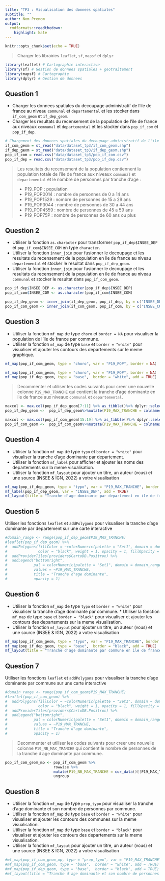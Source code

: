 ```yaml
---
title: "TP3 : Visualisation des donnees spatiales"
subtitle: ""
author: Nom Prenom
output: 
  rmdformats::readthedown:
    highlight: kate
---
```



```r
knitr::opts_chunk$set(echo = TRUE)
```


> Charger les librairies  `leaflet`, `sf`, `mapsf` et `dplyr`

```r
library(leaflet) # Cartographie interactive 
library(sf) # Gestion de donnees spatiales + geotraitement
library(mapsf) # Cartographie
library(dplyr) # Gestion de donnees 
```

## Question 1

* Charger les donnees spatiales du decoupage administratif de l'ile de france au niveau `communal` et `departemental` et les stocker dans  `if_com_geom` et `if_dep_geom`. 
* Charger les resultats du recensement de la population de l'ile de france aux niveaux `communal` et `departemental` et les stocker dans  `pop_if_com` et `pop_if_dep`.

```r

# Chargement des donnees spatiales du decoupage administratif de l'ile de france au niveau `communal` et `departemental` et les stocker dans  `if_com_geom` et `if_dep_geom`.
if_com_geom = st_read("data/dataset_tp3/if_com_geom.shp")
if_dep_geom = st_read("data/dataset_tp3/if_dep_geom.shp")
pop_if_com = read.csv("data/dataset_tp3/pop_if_com.csv")
pop_if_dep = read.csv("data/dataset_tp3/pop_if_dep.csv")
```

> Les resultats du recensement de la population contiennent la population totale de l'ile de france aux niveaux `communal` et `departemental` et le nombre de personnes par tranche d'age  : 
>
 * P19_POP : population
 * P19_POP0014 : nombre de personnes de 0 a 14 ans
 * P19_POP1529 : nombre de personnes de 15 a 29 ans
 * P19_POP3044 : nombre de personnes de 30 a 44 ans
 * P19_POP4559 : nombre de personnes de 45 a 59 ans
 * P19_POP75P : nombre de personnes de 60 ans ou plus
 
## Question 2

* Utiliser la fonction `as.character` pour transformer `pop_if_dep$INSEE_DEP` et `pop_if_com$INSEE_COM` en type `character`.
* Utiliser la fonction `inner_join` pour fusionner le decoupage et les resultats du recensement de la population en ile de france au niveau `departemental` et stocker le  resultat dans `pop_if_dep_geom`.
* Utiliser la fonction `inner_join` pour fusionner le decoupage et les resultats du recensement de la population en ile de france au niveau `communal` et stocker le resultat dans `pop_if_com_geom`.

```r
pop_if_dep$INSEE_DEP <- as.character(pop_if_dep$INSEE_DEP)
pop_if_com$INSEE_COM <- as.character(pop_if_com$INSEE_COM)

pop_if_dep_geom <- inner_join(if_dep_geom, pop_if_dep, by = c("INSEE_DEP" = "INSEE_DEP"))
pop_if_com_geom <- inner_join(if_com_geom, pop_if_com, by = c("INSEE_COM" = "INSEE_COM")) 
```

## Question 3

* Utiliser la fonction `mf_map` de type `choro`  et `border = NA ` pour visualiser la population de l'ile de france par commune. 
* Utiliser la fonction `mf_map` de type `base` et `border = "white"` pour visualiser et ajouter les contours des departements sur le meme graphique. 

```r
mf_map(pop_if_com_geom, type = "choro", var = "P19_POP", border = NA)
```
```r
mf_map(pop_if_com_geom, type = "choro", var = "P19_POP", border = NA)
mf_map(pop_if_dep_geom, type = "base",  border = "white", add = TRUE)
```

> Decommenter et utiliser les codes suivants pour creer une nouvelle colonne `P19_MAX_TRANCHE` qui contient la tranche d'age dominante en ile de france aux niveaux `communal` et `departemental`. 

```r
maxcol <- max.col(pop_if_dep_geom[7:11] %>% as_tibble()%>% dplyr::select(-geometry), ties.method = "first")+6
pop_if_dep_geom <-  pop_if_dep_geom%>%mutate(P19_MAX_TRANCHE = colnames(pop_if_dep_geom)[maxcol])
```

```r
maxcol <- max.col(pop_if_com_geom[15:19] %>% as_tibble()%>% dplyr::select(-geometry), ties.method = "first")+14
pop_if_com_geom <-  pop_if_com_geom%>%mutate(P19_MAX_TRANCHE = colnames(pop_if_com_geom)[maxcol])
```

## Question 4

* Utiliser la fonction  `mf_map` de type `typo` et `border = "white"` pour visualiser la tranche d'age dominante par departement. 
* Utiliser la fonction `mf_label` pour afficher et ajouter les noms des departements sur la meme visualisation. 
* Utiliser la fonction `mf_layout` pour ajouter un titre, un auteur (vous) et une source (INSEE & IGN, 2022) a votre visualisation 

```r
mf_map(pop_if_dep_geom, type = "typo", var = "P19_MAX_TRANCHE", border = "white")
mf_label(pop_if_dep_geom, var = "INSEE_DEP", add = TRUE)
mf_layout(title = "Tranche d'age dominante par departement en ile de france")
```

## Question 5

Utiliser les fonctions `leaflet` et `addPolygons` pour visualiser la tranche d'age dominante par departement sur une carte interactive


```r
#domain_range <- range(pop_if_dep_geom$P19_MAX_TRANCHE)
#leaflet(pop_if_dep_geom) %>%
#  addPolygons(fillColor = ~colorNumeric(palette = "Set1", domain = domain_range)(P19_MAX_TRANCHE),
#              color = "black", weight = 1, opacity = 1, fillOpacity = 0.7, smoothFactor = 1) %>%
#  addProviderTiles(providers$CartoDB.Positron) %>%
#  addLegend("bottomright",
#            pal = colorNumeric(palette = "Set1", domain = domain_range),
#            values = ~P19_MAX_TRANCHE,
#            title = "Tranche d'age dominante",
#            opacity = 1)
```


## Question 6

* Utiliser la fonction `mf_map` de type `typo` et `border = "white"` pour visualiser la tranche d'age dominante par commune. * Utiliser la fonction `mf_map` de type `base` et `border = "black"` pour visualiser et ajouter les contours des departements sur la meme visualisation. 
* Utiliser la fonction `mf_layout` pour ajouter un titre, un auteur (vous) et une source (INSEE & IGN, 2022) a votre visualisation 

```r
mf_map(pop_if_com_geom, type = "typo", var = "P19_MAX_TRANCHE", border = "white")
mf_map(pop_if_dep_geom, type = "base",  border = "black", add = TRUE)
mf_layout(title = "Tranche d'age dominante par commune en ile de france")
```

## Question 7

Utiliser les fonctions `leaflet` et `addPolygons` pour visualiser la tranche d'age dominante par commune sur une carte interactive


```r
#domain_range <- range(pop_if_com_geom$P19_MAX_TRANCHE)
#leaflet(pop_if_com_geom) %>%
#  addPolygons(fillColor = ~colorNumeric(palette = "Set1", domain = domain_range)(P19_MAX_TRANCHE),
#              color = "black", weight = 1, opacity = 1, fillOpacity = 0.7, smoothFactor = 1) %>%
#  addProviderTiles(providers$CartoDB.Positron) %>%
#  addLegend("bottomright",
#            pal = colorNumeric(palette = "Set1", domain = domain_range),
#            values = ~P19_MAX_TRANCHE,
#            title = "Tranche d'age dominante",
#            opacity = 1)
```



> Decommenter et utiliser les codes suivants pour creer une nouvelle colonne `P19_NB_MAX_TRANCHE` qui contient le nombre de personnes de la tranche d'age dominante par commune. 

```r

pop_if_com_geom_mp <- pop_if_com_geom %>% 
                      rowwise %>%
                      mutate(P19_NB_MAX_TRANCHE = cur_data()[[P19_MAX_TRANCHE]]) %>% 
                      ungroup
```


## Question 8 

* Utiliser la fonction `mf_map` de type `prop_typo` pour visualiser la tranche d'age dominante et son nombre de personnes par commune. 
* Utiliser la fonction `mf_map` de type `base` et `border = "white"` pour visualiser et ajouter les contours des communes sur la meme visualisation.
* Utiliser la fonction `mf_map` de type `base` et `border = "black"` pour visualiser et ajouter les contours des departements sur la meme visualisation. 
* Utiliser la fonction `mf_layout` pour ajouter un titre, un auteur (vous) et une source (INSEE & IGN, 2022) a votre visualisation 

```r
#mf_map(pop_if_com_geom_mp, type = "prop_typo", var = "P19_MAX_TRANCHE", prop = "P19_NB_MAX_TRANCHE", border = "white")
#mf_map(pop_if_com_geom, type = "base",  border = "white", add = TRUE)
#mf_map(pop_if_dep_geom, type = "base",  border = "black", add = TRUE)
#mf_layout(title = "Tranche d'age dominante et son nombre de personnes par commune en ile de france")
```
